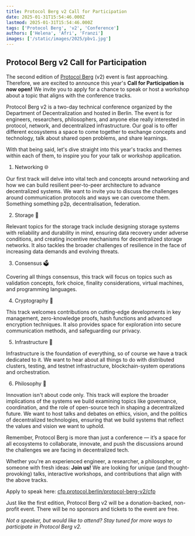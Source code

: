 ```yaml
---
title: Protocol Berg v2 Call for Participation
date: 2025-01-31T15:54:46.000Z
lastmod: 2025-01-31T15:54:46.000Z
tags: ['Protocol Berg', 'v2', 'Conference']
authors: ['Helena', 'Afri', 'Franzi']
images: ['/static/images/2025/pbv1.jpg']
---
```


## Protocol Berg v2 Call for Participation

The second edition of [Protocol Berg](https://protocol.berlin) (v2) event is fast approaching. Therefore, we are excited to announce this year's **Call for Participation is now open!** We invite you to apply for a chance to speak or host a workshop about a topic that aligns with the conference tracks.

Protocol Berg v2 is a two-day technical conference organized by the Department of Decentralization and hosted in Berlin. The event is for engineers, researchers, philosophers, and anyone else really interested in protocol, network, and decentralized infrastructure. Our goal is to offer different ecosystems a space to come together to exchange concepts and technology, talk about shared open problems, and share learnings.

With that being said, let's dive straight into this year's tracks and themes within each of them, to inspire you for your talk or workshop application.

1. Networking 🌐

Our first track will delve into vital tech and concepts around networking and how we can build resilient peer-to-peer architecture to advance decentralized systems. We want to invite you to discuss the challenges around communication protocols and ways we can overcome them. Something something p2p, decentralisation, federation.

2. Storage 💾

Relevant topics for the storage track include designing storage systems with reliability and durability in mind, ensuring data recovery under adverse conditions, and creating incentive mechanisms for decentralized storage networks. It also tackles the broader challenges of resilience in the face of increasing data demands and evolving threats.

3. Consensus 🗳️

Covering all things consensus, this track will focus on topics such as validation concepts, fork choice, finality considerations, virtual machines, and programming languages.

4. Cryptography 🔐

This track welcomes contributions on cutting-edge developments in key management, zero-knowledge proofs, hash functions and advanced encryption techniques. It also provides space for exploration into secure communication methods, and safeguarding our privacy.

5. Infrastructure 💾

Infrastructure is the foundation of everything, so of course we have a track dedicated to it. We want to hear about all things to do with distributed clusters, testing, and testnet infrastructure, blockchain-system operations and orchestration.

6. Philosophy 🤔

Innovation isn't about code only. This track will explore the broader implications of the systems we build examining topics like governance, coordination, and the role of open-source tech in shaping a decentralized future. We want to host talks and debates on ethics, vision, and the politics of decentralized technologies, ensuring that we build systems that reflect the values and vision we want to uphold.

Remember, Protocol Berg is more than just a conference — it’s a space for all ecosystems to collaborate, innovate, and push the discussions around the challenges we are facing in decentralized tech.

Whether you're an experienced engineer, a researcher, a philosopher, or someone with fresh ideas: **Join us!** We are looking for unique (and thought-provoking) talks, interactive workshops, and contributions that align with the above tracks.

Apply to speak here: [cfp.protocol.berlin/protocol-berg-v2/cfp](https://cfp.protocol.berlin/protocol-berg-v2/cfp)

Just like the first edition, Protocol Berg v2 will be a donation-backed, non-profit event. There will be no sponsors and tickets to the event are free.

_Not a speaker, but would like to attend? Stay tuned for more ways to participate in Protocol Berg v2._
